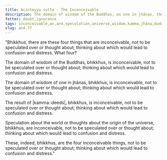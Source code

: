 ```yaml
---
title: Acinteyya sutta - The Inconceivable
description: The domain of wisdom of the Buddhas, on one in jhānas, the result of kamma, and speculation about the world are inconceivable and shouldn't be speculated over or thought about.
fetter: doubt,ignorance
tags: inconceivable,an,an4,speculation,universe,wisdom,kamma,jhāna,buddha,confusion,distress
slug: an4.77
---
```


"Bhikkhus, there are these four things that are inconceivable, not to be speculated over or thought about; thinking about which would lead to confusion and distress. What four?

The domain of wisdom of the Buddhas, bhikkhus, is inconceivable, not to be speculated over or thought about; thinking about which would lead to confusion and distress.

The domain of wisdom of one in jhānas, bhikkhus, is inconceivable, not to be speculated over or thought about; thinking about which would lead to confusion and distress.

The result of |kamma::deeds|, bhikkhus, is inconceivable, not to be speculated over or thought about; thinking about which would lead to confusion and distress.

Speculation about the world or thoughts about the origin of the universe, bhikkhus, are inconceivable, not to be speculated over or thought about; thinking about which would lead to confusion and distress.

These, indeed, bhikkhus, are the four inconceivable things, not to be speculated over or thought about; thinking about which would lead to confusion and distress."